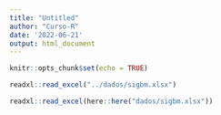 ```yaml
---
title: "Untitled"
author: "Curso-R"
date: '2022-06-21'
output: html_document
---
```


```r
knitr::opts_chunk$set(echo = TRUE)
```

```r
readxl::read_excel("../dados/sigbm.xlsx")
```


```r
readxl::read_excel(here::here("dados/sigbm.xlsx")) 
```

